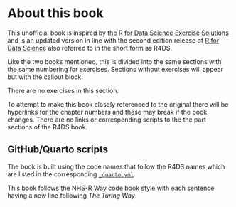 # About this book

This unofficial book is inspired by the [R for Data Science Exercise Solutions](https://jrnold.github.io/r4ds-exercise-solutions/) and is an updated version in line with the second edition release of [R for Data Science](https://r4ds.hadley.nz/) also referred to in the short form as R4DS.

Like the two books mentioned, this is divided into the same sections with the same numbering for exercises. 
Sections without exercises will appear but with the callout block:


::: {.callout-note}
There are no exercises in this section.
:::

To attempt to make this book closely referenced to the original there will be hyperlinks for the chapter numbers and these may break if the book changes.
There are no links or corresponding scripts to the the part sections of the R4DS book.

## GitHub/Quarto scripts

The book is built using the code names that follow the R4DS names which are listed in the corresponding [`_quarto.yml`](https://github.com/hadley/r4ds/blob/main/_quarto.yml).

This book follows the [NHS-R Way](https://nhs-r-community.github.io/NHSR-way/community-handbook.html) code book style with each sentence having a new line following _The Turing Way_.
